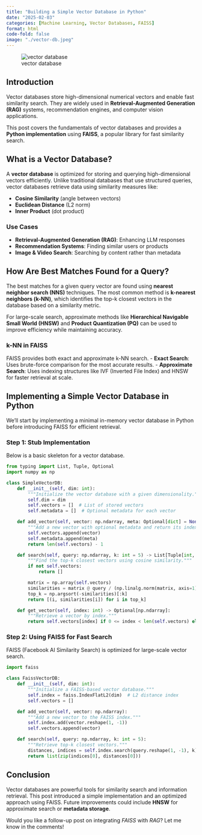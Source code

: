 ```yaml
---
title: "Building a Simple Vector Database in Python"
date: "2025-02-03"
categories: [Machine Learning, Vector Databases, FAISS]
format: html
code-fold: false
image: "./vector-db.jpeg"
---
```


![vector database](./vector.jpg)

## Introduction
Vector databases store high-dimensional numerical vectors and enable fast similarity search. They are widely used in **Retrieval-Augmented Generation (RAG)** systems, recommendation engines, and computer vision applications.

This post covers the fundamentals of vector databases and provides a **Python implementation** using **FAISS**, a popular library for fast similarity search.

## What is a Vector Database?
A **vector database** is optimized for storing and querying high-dimensional vectors efficiently. Unlike traditional databases that use structured queries, vector databases retrieve data using similarity measures like:

- **Cosine Similarity** (angle between vectors)
- **Euclidean Distance** (L2 norm)
- **Inner Product** (dot product)

### Use Cases
- **Retrieval-Augmented Generation (RAG)**: Enhancing LLM responses
- **Recommendation Systems**: Finding similar users or products
- **Image & Video Search**: Searching by content rather than metadata

## How Are Best Matches Found for a Query?
The best matches for a given query vector are found using **nearest neighbor search (NNS)** techniques. The most common method is **k-nearest neighbors (k-NN)**, which identifies the top-k closest vectors in the database based on a similarity metric.

For large-scale search, approximate methods like **Hierarchical Navigable Small World (HNSW)** and **Product Quantization (PQ)** can be used to improve efficiency while maintaining accuracy.

### k-NN in FAISS
FAISS provides both exact and approximate k-NN search.
- **Exact Search**: Uses brute-force comparison for the most accurate results.
- **Approximate Search**: Uses indexing structures like IVF (Inverted File Index) and HNSW for faster retrieval at scale.

## Implementing a Simple Vector Database in Python
We'll start by implementing a minimal in-memory vector database in Python before introducing FAISS for efficient retrieval.

### Step 1: Stub Implementation
Below is a basic skeleton for a vector database.

```python
from typing import List, Tuple, Optional
import numpy as np

class SimpleVectorDB:
    def __init__(self, dim: int):
        """Initialize the vector database with a given dimensionality."""
        self.dim = dim
        self.vectors = []  # List of stored vectors
        self.metadata = []  # Optional metadata for each vector

    def add_vector(self, vector: np.ndarray, meta: Optional[dict] = None) -> int:
        """Add a new vector with optional metadata and return its index."""
        self.vectors.append(vector)
        self.metadata.append(meta)
        return len(self.vectors) - 1

    def search(self, query: np.ndarray, k: int = 5) -> List[Tuple[int, float]]:
        """Find the top-k closest vectors using cosine similarity."""
        if not self.vectors:
            return []

        matrix = np.array(self.vectors)
        similarities = matrix @ query / (np.linalg.norm(matrix, axis=1) * np.linalg.norm(query))
        top_k = np.argsort(-similarities)[:k]
        return [(i, similarities[i]) for i in top_k]

    def get_vector(self, index: int) -> Optional[np.ndarray]:
        """Retrieve a vector by index."""
        return self.vectors[index] if 0 <= index < len(self.vectors) else None
```

### Step 2: Using FAISS for Fast Search
FAISS (Facebook AI Similarity Search) is optimized for large-scale vector search.

```python
import faiss

class FaissVectorDB:
    def __init__(self, dim: int):
        """Initialize a FAISS-based vector database."""
        self.index = faiss.IndexFlatL2(dim)  # L2 distance index
        self.vectors = []

    def add_vector(self, vector: np.ndarray):
        """Add a new vector to the FAISS index."""
        self.index.add(vector.reshape(1, -1))
        self.vectors.append(vector)

    def search(self, query: np.ndarray, k: int = 5):
        """Retrieve top-k closest vectors."""
        distances, indices = self.index.search(query.reshape(1, -1), k)
        return list(zip(indices[0], distances[0]))
```

## Conclusion
Vector databases are powerful tools for similarity search and information retrieval. This post introduced a simple implementation and an optimized approach using FAISS. Future improvements could include **HNSW** for approximate search or **metadata storage**.

Would you like a follow-up post on integrating *FAISS* with *RAG*? Let me know in the comments!
